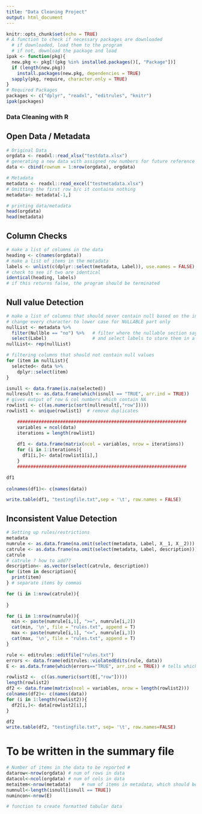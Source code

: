 ```yaml
---
title: "Data Cleaning Project"
output: html_document
---
```


```r
knitr::opts_chunk$set(echo = TRUE)
# A function to check if necessary packages are downloaded
  # if downloaded, load them to the program
  # if not, download the package and load
ipak <- function(pkg){
  new.pkg <- pkg[!(pkg %in% installed.packages()[, "Package"])]
  if (length(new.pkg)) 
    install.packages(new.pkg, dependencies = TRUE)
  sapply(pkg, require, character.only = TRUE)
}
# Required Packages
packages <- c("dplyr", "readxl", "editrules", "knitr")
ipak(packages)
```

### Data Cleaning with R


## Open Data / Metadata
```r
# Original Data
orgdata <- readxl::read_xlsx("testdata.xlsx")
# generating a new data with assigned row numbers for future reference
data <- cbind(rownum = 1:nrow(orgdata), orgdata)

# Metadata
metadata <- readxl::read_excel("testmetadata.xlsx")
# Omitting the first row b/c it contains nothing
metadata<- metadata[-1,]

# printing data/metadata
head(orgdata)
head(metadata)
```

## Column Checks 
```r
# make a list of columns in the data
heading <- c(names(orgdata))
# make a list of items in the metadata
labels <- unlist(c(dplyr::select(metadata, Label)), use.names = FALSE)
# check to see if two are identical
identical(heading, labels)
# if this returns false, the program should be terminated
```

## Null value Detection 
```r
# make a list of columns that should never contain null based on the information given in metadata
# change every character to lower case for NULLABLE part only 
nullList <- metadata %>%
  filter(Nullble == "no") %>%   # filter where the nullable section says no, ('no','f','false' )
  select(Label)                 # and select labels to store them in a vector 
nullList<- rep(nullList)

# filtering columns that should not contain null values 
for (item in nullList){
  selected<- data %>%
    dplyr::select(item)
}

isnull <- data.frame(is.na(selected))
nullresult <- as.data.frame(which(isnull == "TRUE", arr.ind = TRUE))
# gives output of row & col numbers which contain NA 
rowlist1 <- c((as.numeric(sort(nullresult[,"row"]))))
rowlist1 <- unique(rowlist1)  # remove duplicates

    ###############################################################
    variables = ncol(data)
    iterations = length(rowlist1)
    
    df1 <- data.frame(matrix(ncol = variables, nrow = iterations))
    for (i in 1:iterations){
      df1[i,]<- data[rowlist1[i],]
    }
    ###############################################################

df1
    
colnames(df1)<- c(names(data))

write.table(df1, "testingfile.txt",sep = '\t', row.names = FALSE)
```


## Inconsistent Value Detection 
```r
# Setting up rules/restrictions
metadata
numrule <- as.data.frame(na.omit(select(metadata, Label, X__1, X__2)))  # X__1: min / X__2 : max
catrule <- as.data.frame(na.omit(select(metadata, Label, description)))
catrule
# catrule ? how to add??
description<- as.vector(select(catrule, description))
for (item in description){
  print(item)
} # separate items by commas 

for (i in 1:nrow(catrule)){
    
}

for (i in 1:nrow(numrule)){
  min <- paste(numrule[i,1], ">=", numrule[i,2])
  cat(min, '\n', file = "rules.txt", append = T)
  max <- paste(numrule[i,1], "<=", numrule[i,3])
  cat(max, '\n', file = "rules.txt", append = T)
}

rule <- editrules::editfile("rules.txt")
errors <- data.frame(editrules::violatedEdits(rule, data))
E <- as.data.frame(which(errors=="TRUE", arr.ind = TRUE)) # tells which rule has been violated 

rowlist2 <-  c((as.numeric(sort(E[,"row"]))))
length(rowlist2)
df2 <- data.frame(matrix(ncol = variables, nrow = length(rowlist2)))
colnames(df2)<- c(names(data))
for (i in 1:length(rowlist2)){
  df2[i,]<- data[rowlist2[i],]
}

df2
write.table(df2, "testingfile.txt", sep= '\t', row.names=FALSE)
```


# To be written in the summary file 
```r
# Number of items in the data to be reported #
datarow<-nrow(orgdata) # num of rows in data
datacol<-ncol(orgdata) # num of cols in data
metaitem<-nrow(metadata)    # num of items in metadata, which should be identical to num of cols in data
numnull<-length(isnull[isnull == TRUE])  
numincon<-nrow(E)
```


```r
# function to create formatted tabular data

```